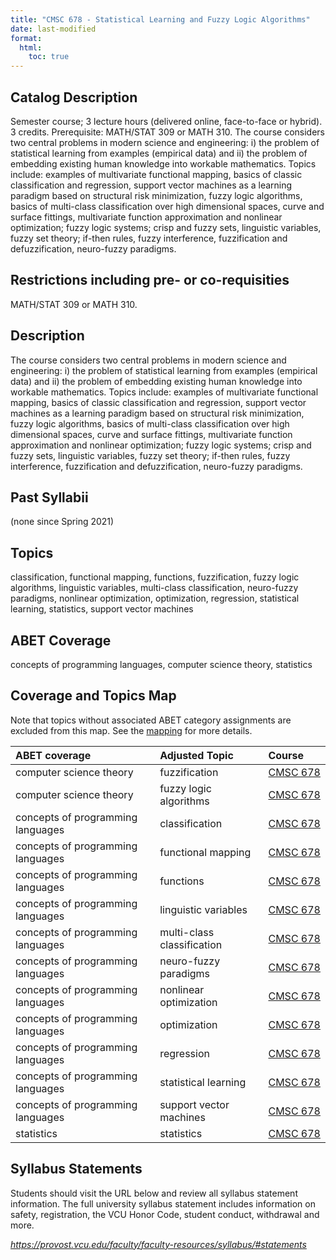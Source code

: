```yaml
---
title: "CMSC 678 - Statistical Learning and Fuzzy Logic Algorithms"
date: last-modified
format:
  html:
    toc: true
---
```


## Catalog Description

Semester course; 3 lecture hours (delivered online, face-to-face or hybrid). 3 credits. Prerequisite: MATH/STAT 309 or MATH 310. The course considers two central problems in modern science and engineering: i) the problem of statistical learning from examples (empirical data) and ii) the problem of embedding existing human knowledge into workable mathematics. Topics include: examples of multivariate functional mapping, basics of classic classification and regression, support vector machines as a learning paradigm based on structural risk minimization, fuzzy logic algorithms, basics of multi-class classification over high dimensional spaces, curve and surface fittings, multivariate function approximation and nonlinear optimization; fuzzy logic systems; crisp and fuzzy sets, linguistic variables, fuzzy set theory; if-then rules, fuzzy interference, fuzzification and defuzzification, neuro-fuzzy paradigms.


## Restrictions including pre- or co-requisities
 
MATH/STAT 309 or MATH 310.

## Description

The course considers two central problems in modern science and engineering: i) the problem of statistical learning from examples (empirical data) and ii) the problem of embedding existing human knowledge into workable mathematics. Topics include: examples of multivariate functional mapping, basics of classic classification and regression, support vector machines as a learning paradigm based on structural risk minimization, fuzzy logic algorithms, basics of multi-class classification over high dimensional spaces, curve and surface fittings, multivariate function approximation and nonlinear optimization; fuzzy logic systems; crisp and fuzzy sets, linguistic variables, fuzzy set theory; if-then rules, fuzzy interference, fuzzification and defuzzification, neuro-fuzzy paradigms.

## Past Syllabii

(none since Spring 2021)

## Topics

classification, functional mapping, functions, fuzzification, fuzzy logic algorithms, linguistic variables, multi-class classification, neuro-fuzzy paradigms, nonlinear optimization, optimization, regression, statistical learning, statistics, support vector machines

## ABET Coverage

concepts of programming languages, computer science theory, statistics

## Coverage and Topics Map

Note that topics without associated ABET category assignments are excluded from this map.  See the [mapping](https://docs.google.com/spreadsheets/d/1qrN3L7eRLsM-aVMHYaLQN-FMYtrTJf0_h6dLKlUdPkk/edit#gid=338318647) for more details.

ABET coverage                      Adjusted Topic              Course
---------------------------------  --------------------------  ----------------------------------
computer science theory            fuzzification               <a href='CMSC678.qmd'>CMSC 678</a>
computer science theory            fuzzy logic algorithms      <a href='CMSC678.qmd'>CMSC 678</a>
concepts of programming languages  classification              <a href='CMSC678.qmd'>CMSC 678</a>
concepts of programming languages  functional mapping          <a href='CMSC678.qmd'>CMSC 678</a>
concepts of programming languages  functions                   <a href='CMSC678.qmd'>CMSC 678</a>
concepts of programming languages  linguistic variables        <a href='CMSC678.qmd'>CMSC 678</a>
concepts of programming languages  multi-class classification  <a href='CMSC678.qmd'>CMSC 678</a>
concepts of programming languages  neuro-fuzzy paradigms       <a href='CMSC678.qmd'>CMSC 678</a>
concepts of programming languages  nonlinear optimization      <a href='CMSC678.qmd'>CMSC 678</a>
concepts of programming languages  optimization                <a href='CMSC678.qmd'>CMSC 678</a>
concepts of programming languages  regression                  <a href='CMSC678.qmd'>CMSC 678</a>
concepts of programming languages  statistical learning        <a href='CMSC678.qmd'>CMSC 678</a>
concepts of programming languages  support vector machines     <a href='CMSC678.qmd'>CMSC 678</a>
statistics                         statistics                  <a href='CMSC678.qmd'>CMSC 678</a>


## Syllabus Statements

Students should visit the URL below and review all syllabus statement information. The full university syllabus statement includes information on safety, registration, the VCU Honor Code, student conduct, withdrawal and more.

*<https://provost.vcu.edu/faculty/faculty-resources/syllabus/#statements>*


